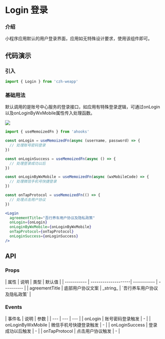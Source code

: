
# Login 登录

### 介绍

小程序应用默认的用户登录界面，应用如无特殊设计要求，使用该组件即可。

## 代码演示

### 引入

```jsx
import { Login } from 'czh-weapp'
```

### 基础用法

默认调用的是账号中心服务的登录接口，如应用有特殊登录逻辑，可通过onLogin以及onLoginByWxMobile属性传入处理函数。

<Image src="/imgs/login/basic.jpg" />


```jsx
import { useMemoizedFn } from 'ahooks'

const onLogin = useMemoizedFn(async (username, password) => {
  // 处理账号密码登录
})

const onLoginSuccess = useMemoizedFn(async () => {
  // 处理登录成功以后
})

const onLoginByWxMobile = useMemoizedFn(async (wxMobileCode) => {
  // 处理微信手机号快捷登录
})

const onTapProtocol = useMemoizedFn(() => {
  // 处理点击用户协议
})

<Login
  agreementTitle="吾行养车用户协议及隐私政策" 
  onLogin={onLogin}
  onLoginByWxMobile={onLoginByWxMobile}
  onTapProtocol={onTapProtocol}
  onLoginSuccess={onLoginSuccess}
/>
```

## API

### Props

<div class="table-container">
| 属性        | 说明                 | 类型         | 默认值      |
| ----------- | --------------------| ----------- | ---------- |
| agreementTitle       |  底部用户协议文案   | _string_ | `吾行养车用户协议及隐私政策` |
</div>

### Events

<div class="table-container">
| 事件名 | 说明 | 参数  |
| --- | --- | --- |
| onLogin | 账号密码登录触发 | - |
| onLoginByWxMobile | 微信手机号快捷登录触发 | - |
| onLoginSuccess | 登录成功以后触发 | - |
| onTapProtocol | 点击用户协议触发 | - |
</div>